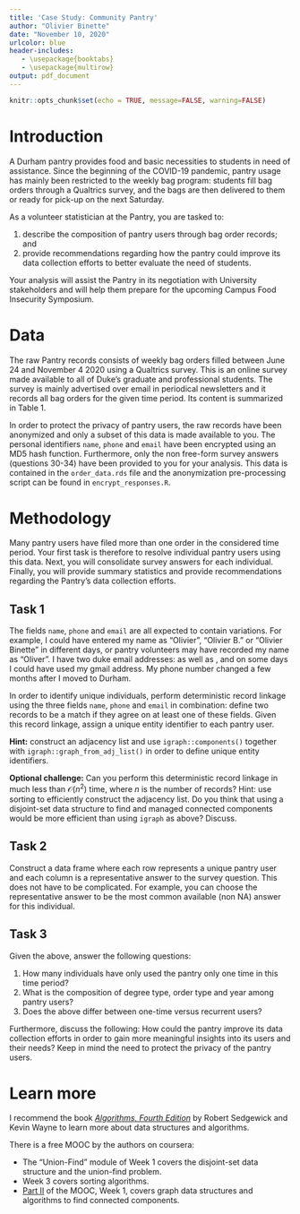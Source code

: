 ```yaml
---
title: 'Case Study: Community Pantry'
author: "Olivier Binette"
date: "November 10, 2020"
urlcolor: blue
header-includes:
   - \usepackage{booktabs}
   - \usepackage{multirow}
output: pdf_document
---
```


```r
knitr::opts_chunk$set(echo = TRUE, message=FALSE, warning=FALSE)
```


# Introduction

A Durham pantry provides food and basic necessities to students in need of assistance. Since the beginning of the COVID-19 pandemic, pantry usage has mainly been restricted to the weekly bag program: students fill bag orders through a Qualtrics survey, and the bags are then delivered to them or ready for pick-up on the next Saturday.

As a volunteer statistician at the Pantry, you are tasked to:

1. describe the composition of pantry users through bag order records; and
2. provide recommendations regarding how the pantry could improve its data collection efforts to better evaluate the need of students.

Your analysis will assist the Pantry in its negotiation with University stakeholders and will help them prepare for the upcoming Campus Food Insecurity Symposium.

# Data

The raw Pantry records consists of weekly bag orders filled between June 24 and November 4 2020 using a Qualtrics survey. This is an online survey made available to all of Duke's graduate and professional students. The survey is mainly advertised over email in periodical newsletters and it records all bag orders for the given time period. Its content is summarized in Table 1.

\begin{table}[ht]
\centering
\begin{tabular}{r|ll}
	\toprule
	Question no. & Question & Answer form\\
	\midrule
	\multirow{3}{*}{Identifiers $\left\{\begin{array}{l}2\\3\\4\end{array}\right.$}& First name and last initial & Free form\\
	& Duke email & Free form\\
	& Phone number & Free form\\
	\multirow{6}{*}{Order $\left\{\begin{array}{r}5\\6-7\\8\\9\\10\\11-29\end{array}\right.$}& Delivery or Pickup? & Multiple choices\\
	& Adress and delivery instructions & Free form\\
	& Food allergies & Free form\\
	& Number of members in household & 1-2 or 3+\\
	& Want baby bag? & Yes or no\\
	& Order items & Multiple choices\\
	\multirow{7}{*}{Survey $\left\{\begin{array}{l}30\\31\\32\\33\\34\\35\\36\end{array}\right.$}& Degree & Multiple choices or Other\\
	& School & Multiple choices or Other\\
	& Year in graduate school & Multiple choices\\
	& Number of adults in household & Multiple choices\\
	& Number of children in household & Multiple choices\\
	& Main challenges accessing food & Multiple choices or Other\\
	& Feedback & Free form\\

	\bottomrule
\end{tabular}
\label{table:survey_description}
\caption{Summary of the Qualtrics "Weekly Grocery Bag Request Survey" questions. Note that number of sub-questions which are not relevant to this analysis have been omitted.}
\end{table}

In order to protect the privacy of pantry users, the raw records have been anonymized and only a subset of this data is made available to you. The personal identifiers `name`, `phone` and `email` have been encrypted using an MD5 hash function. Furthermore, only the non free-form survey answers (questions 30-34) have been provided to you for your analysis. This data is contained in the `order_data.rds` file and the anonymization pre-processing script can be found in `encrypt_responses.R`.

# Methodology

Many pantry users have filed more than one order in the considered time period. Your first task is therefore to resolve individual pantry users using this data. Next, you will consolidate survey answers for each individual. Finally, you will provide summary statistics and provide recommendations regarding the Pantry's data collection efforts.

## Task 1

The fields `name`, `phone` and `email` are all expected to contain variations. For example, I could have entered my name as "Olivier", "Olivier B." or "Olivier Binette" in different days, or pantry volunteers may have recorded my name as "Oliver". I have two duke email addresses: \url{olivier.binette@duke.edu} as well as \url{ob37@duke.edu}, and on some days I could have used my gmail address. My phone number changed a few months after I moved to Durham.

In order to identify unique individuals, perform deterministic record linkage using the three fields `name`, `phone` and `email` in combination: define two records to be a match if they agree on at least one of these fields. Given this record linkage, assign a unique entity identifier to each pantry user. 

**Hint:** construct an adjacency list and use `igraph::components()` together with `igraph::graph_from_adj_list()` in order to define unique entity identifiers.

**Optional challenge:** Can you perform this deterministic record linkage in much less than $\mathcal{O}(n^2)$ time, where $n$ is the number of records? Hint: use sorting to efficiently construct the adjacency list. Do you think that using a disjoint-set data structure to find and managed connected components would be more efficient than using `igraph` as above? Discuss.

## Task 2

Construct a data frame where each row represents a unique pantry user and each column is a representative answer to the survey question. This does not have to be complicated. For example, you can choose the representative answer to be the most common available (non NA) answer for this individual.

## Task 3

Given the above, answer the following questions:

1. How many individuals have only used the pantry only one time in this time period?
2. What is the composition of degree type, order type and year among pantry users? 
3. Does the above differ between one-time versus recurrent users?

Furthermore, discuss the following: How could the pantry improve its data collection efforts in order to gain more meaningful insights into its users and their needs? Keep in mind the need to protect the privacy of the pantry users.


# Learn more

I recommend the book [*Algorithms, Fourth Edition*](https://algs4.cs.princeton.edu/) by Robert Sedgewick and Kevin Wayne to learn more about data structures and algorithms.

\begin{quote}
  ``Good algorithms can make the difference between being able to solve a practical problem and not being able to address it at all.''
\end{quote}

There is a free MOOC by the authors on coursera: \url{https://www.coursera.org/learn/algorithms-part1}

- The "Union-Find" module of Week 1 covers the disjoint-set data structure and the union-find problem.
- Week 3 covers sorting algorithms.
- [Part II](https://www.coursera.org/learn/algorithms-part2) of the MOOC, Week 1, covers graph data structures and algorithms to find connected components.






